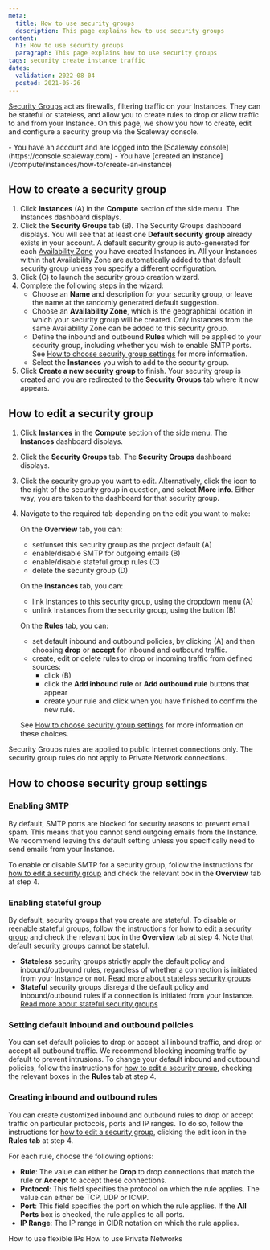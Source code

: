 ```yaml
---
meta:
  title: How to use security groups
  description: This page explains how to use security groups
content:
  h1: How to use security groups
  paragraph: This page explains how to use security groups
tags: security create instance traffic 
dates:
  validation: 2022-08-04
  posted: 2021-05-26 
---
```


[Security Groups](/compute/instances/concepts#security-group) act as firewalls, filtering traffic on your Instances. They can be stateful or stateless, and allow you to create rules to drop or allow traffic to and from your Instance. On this page, we show you how to create, edit and configure a security group via the Scaleway console.

<Message type="requirement">
  - You have an account and are logged into the [Scaleway console](https://console.scaleway.com)
  - You have [created an Instance](/compute/instances/how-to/create-an-instance)
</Message>

## How to create a security group

1. Click **Instances** (A) in the **Compute** section of the side menu. The Instances dashboard displays.
    <Lightbox src="scaleway-security-groups.webp" alt="" />
2. Click the **Security Groups** tab (B). The Security Groups dashboard displays.
    <Message type="note">
      You will see that at least one **Default security group** already exists in your account. A default security group is auto-generated for each [Availability Zone](/compute/instances/concepts#availability-zone) you have created Instances in. All your Instances within that Availability Zone are automatically added to that default security group unless you specify a different configuration.
    </Message>
3. Click <Icon name="plus" /> (C) to launch the security group creation wizard.
4. Complete the following steps in the wizard: 
    - Choose an **Name** and description for your security group, or leave the name at the randomly generated default suggestion. 
    - Choose an **Availability Zone**, which is the geographical location in which your security group will be created. Only Instances from the same Availability Zone can be added to this security group.
    - Define the inbound and outbound **Rules** which will be applied to your security group, including whether you wish to enable SMTP ports. See [How to choose security group settings](/compute/instances/how-to/use-security-groups#how-to-choose-security-group-settings) for more information.
    - Select the **Instances** you wish to add to the security group.
5. Click **Create a new security group** to finish. Your security group is created and you are redirected to the **Security Groups** tab where it now appears.

## How to edit a security group

1. Click **Instances** in the **Compute** section of the side menu. The **Instances** dashboard displays.
2. Click the **Security Groups** tab. The **Security Groups** dashboard displays.
3. Click the security group you want to edit. Alternatively, click the <Icon name="more" /> icon to the right of the security group in question, and select **More info**. Either way, you are taken to the dashboard for that security group.
4. Navigate to the required tab depending on the edit you want to make:

    On the **Overview** tab, you can:
    <Lightbox src="scaleway-security-group-overview.webp" alt="" />

    - set/unset this security group as the project default (A)
    - enable/disable SMTP for outgoing emails (B)
    - enable/disable stateful group rules (C)
    - delete the security group (D)

    On the **Instances** tab, you can:
    <Lightbox src="scaleway-security-group-instances.webp" alt="" />

    - link Instances to this security group, using the dropdown menu (A)
    - unlink Instances from the security group, using the <Icon name="unlink"/> button (B)

    On the **Rules** tab, you can:
    <Lightbox src="scaleway-security-group-rules.webp" alt="" />

    - set default inbound and outbound policies, by clicking <Icon name="edit"/> (A) and then choosing **drop** or **accept** for inbound and outbound traffic.
    - create, edit or delete rules to drop or incoming traffic from defined sources:
      - click <Icon name="edit"/>  (B)
      - click the **Add inbound rule** or **Add outbound rule** buttons that appear
      - create your rule and click <Icon name="validate"/>  when you have finished to confirm the new rule.
      
    See [How to choose security group settings](/compute/instances/how-to/use-security-groups#how-to-choose-security-group-settings) for more information on these choices.

<Message type="note">
  Security Groups rules are applied to public Internet connections only. The security group rules do not apply to Private Network connections.
</Message>

## How to choose security group settings

### Enabling SMTP
By default, SMTP ports are blocked for security reasons to prevent email spam. This means that you cannot send outgoing emails from the Instance. We recommend leaving this default setting unless you specifically need to send emails from your Instance. 

To enable or disable SMTP for a security group, follow the instructions for [how to edit a security group](/compute/instances/how-to/use-security-groups/#how-to-edit-a-security-group) and check the relevant box in the **Overview** tab at step 4.

### Enabling stateful group
By default, security groups that you create are stateful. To disable or reenable stateful groups, follow the instructions for [how to edit a security group](/compute/instances/how-to/use-security-groups/#how-to-edit-a-security-group) and check the relevant box in the **Overview** tab at step 4. Note that default security groups cannot be stateful.
- **Stateless** security groups strictly apply the default policy and inbound/outbound rules, regardless of whether a connection is initiated from your Instance or not. [Read more about stateless security groups](/compute/instances/concepts#stateless-security-groups)
- **Stateful** security groups disregard the default policy and inbound/outbound rules if a connection is initiated from your Instance. [Read more about stateful security groups](/compute/instances/concepts#stateful-security-groups)

### Setting default inbound and outbound policies
You can set default policies to drop or accept all inbound traffic, and drop or accept all outbound traffic. We recommend blocking incoming traffic by default to prevent intrusions. To change your default inbound and outbound policies, follow the instructions for [how to edit a security group](/compute/instances/how-to/use-security-groups/#how-to-edit-a-security-group), checking the relevant boxes in the **Rules** tab at step 4.

### Creating inbound and outbound rules
You can create customized inbound and outbound rules to drop or accept traffic on particular protocols, ports and IP ranges. To do so, follow the instructions for [how to edit a security group](/compute/instances/how-to/use-security-groups/#how-to-edit-a-security-group), clicking the edit icon in the **Rules tab** at step 4.

For each rule, choose the following options:
<Lightbox src="scaleway-security-group-custom-rule.webp" alt="" />

- **Rule**: The value can either be **Drop** to drop connections that match the rule or **Accept** to accept these connections.
- **Protocol**: This field specifies the protocol on which the rule applies. The value can either be TCP, UDP or ICMP.
- **Port**: This field specifies the port on which the rule applies. If the **All Ports** box is checked, the rule applies to all ports.
- **IP Range**: The IP range in CIDR notation on which the rule applies.

<Navigation title="See Also">
  <PreviousButton to="/compute/instances/how-to/use-flexips/">How to use flexible IPs</PreviousButton>
  <NextButton to="/compute/instances/how-to/use-private-networks/">How to use Private Networks</NextButton>
</Navigation>
